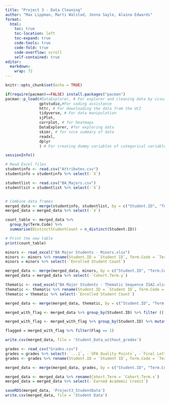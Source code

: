 ```yaml
---
title: "Project 3 - Data Cleaning"
author: "Max Lippman, Marti Walstad, Jenna Sayle, Alaina Edwards"
format: 
  html:
    toc: true
    toc-location: left
    toc-expand: true
    code-tools: true 
    code-fold: true
    code-overflow: scroll
    self-contained: true
editor: 
  markdown: 
    wrap: 72
---
```


```r
knitr::opts_chunk$set(echo = TRUE)

if(require(pacman)==FALSE) install.packages("pacman")
pacman::p_load(#DataExplorer, # For explorer and cleaning data by visualizing missing values.
               gptstudio,#For coding assistance
               httr, # For downloading the data from the UCI
               tidyverse, # For data manipulation
               sjPlot, 
               corrplot, # for heatmaps
               DataExplorer, #for exploring data
               skimr, # for nice summary of data
               readxl,
               dplyr
               ) # For creating dummy variables of categorical variables automatically.)
```

```r
sessionInfo()
```


```r
# Read Excel files
studentinfo <- read.csv("Attributes.csv")
studentinfo = studentinfo %>% select(-`X`)

studentlist <- read.csv("BA_Majors.csv")
studentlsit = studentlist %>% select(-`X`)


# Combine data frames
merged_data <- merge(studentinfo, studentlist, by = c("Student.ID", "Term.Code"))
merged_data = merged_data %>% select(-`X`)

```

```r
count_table <- merged_data %>%
  group_by(Term.Code) %>%
  summarise(DistinctStudentCount = n_distinct(Student.ID))

# Print the new table
print(count_table)
```

```r
minors <- read_excel("BA Major Students - Minors.xlsx")
minors <- minors %>% rename(Student.ID = `Student ID`, Term.Code = `Term Code`, Cohort.Term = `Cohort Term`)
minors = minors %>% select(-`Enrolled Student Count`)

merged_data <- merge(merged_data, minors, by = c("Student.ID", "Term.Code"), all.x = TRUE, all.y = TRUE)
merged_data = merged_data %>% select(-`Cohort.Term.y`)

```

```r
thematic <- read_excel("BA Major Students - Thematic Sequence ISA2.xlsx")
thematic <- thematic %>% rename(Student.ID = `Student ID`, Term.Code = `Term Code`, Thematic.Sequence.Title = `Thematic Sequence Title`)
thematic = thematic %>% select(-`Enrolled Student Count`)

merged_data <- merge(merged_data, thematic, by = c("Student.ID", "Term.Code"), all.x = TRUE, all.y = TRUE)
```

```r
merged_with_flag <- merged_data %>% group_by(Student.ID) %>% filter (( last(Major.1) == 'BA Major' | last(Major.2) == 'BA Major' | last(Major.3) == 'BA Major' | last(Minor) == 'Business Analytics' | last(Thematic.Sequence.Title) == 'ISA2 Applied Business Statistics'))
```


```r
merged_with_flag <- merged_with_flag %>% group_by(Student.ID) %>% mutate (Flag = ifelse(n() < 8 & tail(Term.Code, 1) != '202410', 1,0)) %>% ungroup()
```

```r
flagged = merged_with_flag %>% filter(Flag == 1)
```

```r
write.csv(merged_data, file = 'Student_Data_without_grades')
```

```r
grades <- read_csv("Grades.csv")
grades = grades %>% select(-`...1`, -`GPA Quality Points`, -`Final Letter Grade`)
grades <- grades %>% rename(Student.ID = `Student ID`, Term.Code = `Term Code`, `Final Letter Grade Group` = `Final Letter Grade Group`)

merged_data <- merge(merged_data, grades, by = c("Student.ID", "Term.Code"), all.x = TRUE, all.y = TRUE)

merged_data <- merged_data %>% rename(Cohort.Term = `Cohort.Term.x`)
merged_data = merged_data %>% select(-`Earned Academic Credit`)
```

```r
saveRDS(merged_data, 'Project3_StudentData')
write.csv(merged_data, file = 'Student Data')
```

